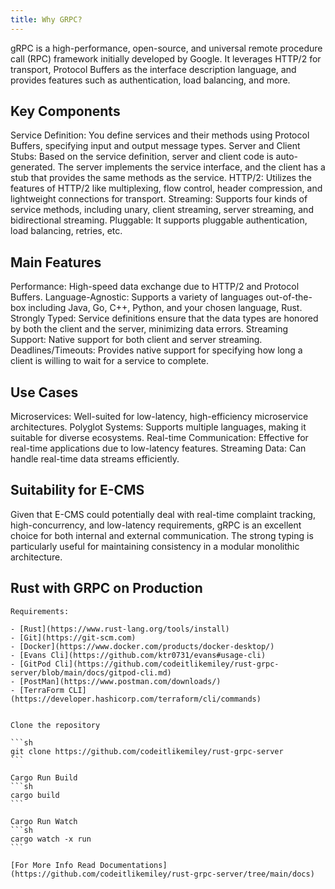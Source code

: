 ```yaml
---
title: Why GRPC?
---
```


<Card title="Communication Protocol" icon="chart-network">
gRPC is a high-performance, open-source, and universal remote procedure call (RPC) framework initially developed by Google. It leverages HTTP/2 for transport, Protocol Buffers as the interface description language, and provides features such as authentication, load balancing, and more.
</Card>

## Key Components
Service Definition: You define services and their methods using Protocol Buffers, specifying input and output message types.
Server and Client Stubs: Based on the service definition, server and client code is auto-generated. The server implements the service interface, and the client has a stub that provides the same methods as the service.
HTTP/2: Utilizes the features of HTTP/2 like multiplexing, flow control, header compression, and lightweight connections for transport.
Streaming: Supports four kinds of service methods, including unary, client streaming, server streaming, and bidirectional streaming.
Pluggable: It supports pluggable authentication, load balancing, retries, etc.

## Main Features
Performance: High-speed data exchange due to HTTP/2 and Protocol Buffers.
Language-Agnostic: Supports a variety of languages out-of-the-box including Java, Go, C++, Python, and your chosen language, Rust.
Strongly Typed: Service definitions ensure that the data types are honored by both the client and the server, minimizing data errors.
Streaming Support: Native support for both client and server streaming.
Deadlines/Timeouts: Provides native support for specifying how long a client is willing to wait for a service to complete.

## Use Cases
Microservices: Well-suited for low-latency, high-efficiency microservice architectures.
Polyglot Systems: Supports multiple languages, making it suitable for diverse ecosystems.
Real-time Communication: Effective for real-time applications due to low-latency features.
Streaming Data: Can handle real-time data streams efficiently.

## Suitability for E-CMS

Given that E-CMS could potentially deal with real-time complaint tracking, high-concurrency, and low-latency requirements, gRPC is an excellent choice for both internal and external communication. The strong typing is particularly useful for maintaining consistency in a modular monolithic architecture.

## Rust with GRPC on Production


<AccordionGroup>
  <Accordion icon="github" title="Production Grade Rust GRPC Server">

    Requirements:

    - [Rust](https://www.rust-lang.org/tools/install)
    - [Git](https://git-scm.com)
    - [Docker](https://www.docker.com/products/docker-desktop/)
    - [Evans Cli](https://github.com/ktr0731/evans#usage-cli)
    - [GitPod Cli](https://github.com/codeitlikemiley/rust-grpc-server/blob/main/docs/gitpod-cli.md)
    - [PostMan](https://www.postman.com/downloads/)
    - [TerraForm CLI](https://developer.hashicorp.com/terraform/cli/commands)


    Clone the repository

    ```sh
    git clone https://github.com/codeitlikemiley/rust-grpc-server
    ```

    Cargo Run Build
    ```sh
    cargo build
    ```

    Cargo Run Watch
    ```sh
    cargo watch -x run
    ```

    [For More Info Read Documentations](https://github.com/codeitlikemiley/rust-grpc-server/tree/main/docs)

  </Accordion>
</AccordionGroup>

<br />
<br />
<br />


